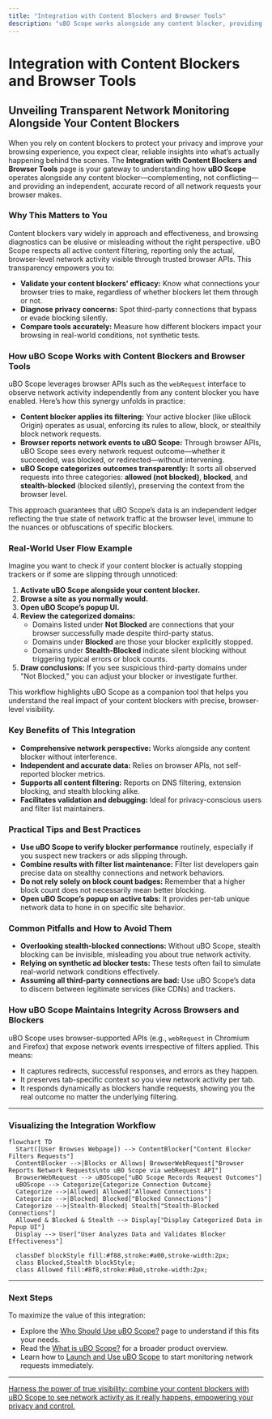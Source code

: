 ```yaml
---
title: "Integration with Content Blockers and Browser Tools"
description: "uBO Scope works alongside any content blocker, providing an independent, accurate record of network requests visible at the browser level. It respects all content filtering in effect and serves as a transparent companion for diagnosing or validating the efficacy of privacy tools. Browser APIs enable it to monitor network activity irrespective of which blockers are enabled."
---
```


# Integration with Content Blockers and Browser Tools

## Unveiling Transparent Network Monitoring Alongside Your Content Blockers

When you rely on content blockers to protect your privacy and improve your browsing experience, you expect clear, reliable insights into what’s actually happening behind the scenes. The **Integration with Content Blockers and Browser Tools** page is your gateway to understanding how **uBO Scope** operates alongside any content blocker—complementing, not conflicting—and providing an independent, accurate record of all network requests your browser makes.

### Why This Matters to You

Content blockers vary widely in approach and effectiveness, and browsing diagnostics can be elusive or misleading without the right perspective. uBO Scope respects all active content filtering, reporting only the actual, browser-level network activity visible through trusted browser APIs. This transparency empowers you to:

- **Validate your content blockers' efficacy:** Know what connections your browser tries to make, regardless of whether blockers let them through or not.
- **Diagnose privacy concerns:** Spot third-party connections that bypass or evade blocking silently.
- **Compare tools accurately:** Measure how different blockers impact your browsing in real-world conditions, not synthetic tests.

### How uBO Scope Works with Content Blockers and Browser Tools

uBO Scope leverages browser APIs such as the `webRequest` interface to observe network activity independently from any content blocker you have enabled. Here’s how this synergy unfolds in practice:

- **Content blocker applies its filtering:** Your active blocker (like uBlock Origin) operates as usual, enforcing its rules to allow, block, or stealthily block network requests.
- **Browser reports network events to uBO Scope:** Through browser APIs, uBO Scope sees every network request outcome—whether it succeeded, was blocked, or redirected—without intervening.
- **uBO Scope categorizes outcomes transparently:** It sorts all observed requests into three categories: **allowed (not blocked)**, **blocked**, and **stealth-blocked** (blocked silently), preserving the context from the browser level.

This approach guarantees that uBO Scope’s data is an independent ledger reflecting the true state of network traffic at the browser level, immune to the nuances or obfuscations of specific blockers.

### Real-World User Flow Example

Imagine you want to check if your content blocker is actually stopping trackers or if some are slipping through unnoticed:

1. **Activate uBO Scope alongside your content blocker.**
2. **Browse a site as you normally would.**
3. **Open uBO Scope’s popup UI.**
4. **Review the categorized domains:**
   - Domains listed under **Not Blocked** are connections that your browser successfully made despite third-party status.
   - Domains under **Blocked** are those your blocker explicitly stopped.
   - Domains under **Stealth-Blocked** indicate silent blocking without triggering typical errors or block counts.
5. **Draw conclusions:** If you see suspicious third-party domains under "Not Blocked," you can adjust your blocker or investigate further.

This workflow highlights uBO Scope as a companion tool that helps you understand the real impact of your content blockers with precise, browser-level visibility.

### Key Benefits of This Integration

- **Comprehensive network perspective:** Works alongside any content blocker without interference.
- **Independent and accurate data:** Relies on browser APIs, not self-reported blocker metrics.
- **Supports all content filtering:** Reports on DNS filtering, extension blocking, and stealth blocking alike.
- **Facilitates validation and debugging:** Ideal for privacy-conscious users and filter list maintainers.

### Practical Tips and Best Practices

- **Use uBO Scope to verify blocker performance** routinely, especially if you suspect new trackers or ads slipping through.
- **Combine results with filter list maintenance:** Filter list developers gain precise data on stealthy connections and network behaviors.
- **Do not rely solely on block count badges:** Remember that a higher block count does not necessarily mean better blocking.
- **Open uBO Scope’s popup on active tabs:** It provides per-tab unique network data to hone in on specific site behavior.

### Common Pitfalls and How to Avoid Them

- **Overlooking stealth-blocked connections:** Without uBO Scope, stealth blocking can be invisible, misleading you about true network activity.
- **Relying on synthetic ad blocker tests:** These tests often fail to simulate real-world network conditions effectively.
- **Assuming all third-party connections are bad:** Use uBO Scope’s data to discern between legitimate services (like CDNs) and trackers.

### How uBO Scope Maintains Integrity Across Browsers and Blockers

uBO Scope uses browser-supported APIs (e.g., `webRequest` in Chromium and Firefox) that expose network events irrespective of filters applied. This means:

- It captures redirects, successful responses, and errors as they happen.
- It preserves tab-specific context so you view network activity per tab.
- It responds dynamically as blockers handle requests, showing you the real outcome no matter the underlying filtering.


---

### Visualizing the Integration Workflow

```mermaid
flowchart TD
  Start([User Browses Webpage]) --> ContentBlocker["Content Blocker Filters Requests"]
  ContentBlocker -->|Blocks or Allows| BrowserWebRequest["Browser Reports Network Requests\nto uBO Scope via webRequest API"]
  BrowserWebRequest --> uBOScope["uBO Scope Records Request Outcomes"]
  uBOScope --> Categorize{Categorize Connection Outcome}
  Categorize -->|Allowed| Allowed["Allowed Connections"]
  Categorize -->|Blocked| Blocked["Blocked Connections"]
  Categorize -->|Stealth-Blocked| Stealth["Stealth-Blocked Connections"]
  Allowed & Blocked & Stealth --> Display["Display Categorized Data in Popup UI"]
  Display --> User["User Analyzes Data and Validates Blocker Effectiveness"]

  classDef blockStyle fill:#f88,stroke:#a00,stroke-width:2px;
  class Blocked,Stealth blockStyle;
  class Allowed fill:#8f8,stroke:#0a0,stroke-width:2px;
```

---

### Next Steps

To maximize the value of this integration:

- Explore the [Who Should Use uBO Scope?](/overview/audience-and-integration/target-audience) page to understand if this fits your needs.
- Read the [What is uBO Scope?](/overview/introduction-and-value/what-is-ubo-scope) for a broader product overview.
- Learn how to [Launch and Use uBO Scope](/getting-started/first-run-and-configuration/launching-ubo-scope) to start monitoring network requests immediately.


---

<u>Harness the power of true visibility: combine your content blockers with uBO Scope to see network activity as it really happens, empowering your privacy and control.</u>
